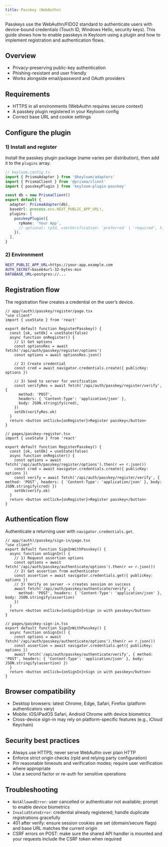 ```yaml
---
title: Passkey (WebAuthn)
---
```



Passkeys use the WebAuthn/FIDO2 standard to authenticate users with device-bound credentials (Touch ID, Windows Hello, security keys). This guide shows how to enable passkeys in Keyloom using a plugin and how to implement registration and authentication flows.

## Overview

- Privacy-preserving public-key authentication
- Phishing-resistant and user friendly
- Works alongside email/password and OAuth providers

## Requirements

- HTTPS in all environments (WebAuthn requires secure context)
- A passkey plugin registered in your Keyloom config
- Correct base URL and cookie settings

## Configure the plugin

<Steps>

### 1) Install and register

Install the passkey plugin package (name varies per distribution), then add it to the `plugins` array.

```ts
// keyloom.config.ts
import { PrismaAdapter } from '@keyloom/adapters'
import { PrismaClient } from '@prisma/client'
import { passkeyPlugin } from 'keyloom-plugin-passkey'

const db = new PrismaClient()
export default {
  adapter: PrismaAdapter(db),
  baseUrl: process.env.NEXT_PUBLIC_APP_URL!,
  plugins: [
    passkeyPlugin({
      rpName: 'Your App',
      // optional: rpId, userVerification: 'preferred' | 'required', timeout
    }),
  ],
}
```

### 2) Environment

```bash
NEXT_PUBLIC_APP_URL=https://your-app.example.com
AUTH_SECRET=base64url-32-bytes-min
DATABASE_URL=postgres://...
```

</Steps>

## Registration flow

The registration flow creates a credential on the user’s device.

<Tabs>
<Tab value="app-router" title="App Router">

```tsx
// app/(auth)/passkey/register/page.tsx
"use client"
import { useState } from 'react'

export default function RegisterPasskey() {
  const [ok, setOk] = useState(false)
  async function onRegister() {
    // 1) Get options
    const optionsRes = await fetch('/api/auth/passkey/register/options')
    const options = await optionsRes.json()

    // 2) Create credential
    const cred = await navigator.credentials.create({ publicKey: options })

    // 3) Send to server for verification
    const verifyRes = await fetch('/api/auth/passkey/register/verify', {
      method: 'POST',
      headers: { 'Content-Type': 'application/json' },
      body: JSON.stringify(cred),
    })
    setOk(verifyRes.ok)
  }
  return <button onClick={onRegister}>Register passkey</button>
}
```

</Tab>
<Tab value="pages-router" title="Pages Router">

```tsx
// pages/passkey-register.tsx
import { useState } from 'react'

export default function RegisterPasskey() {
  const [ok, setOk] = useState(false)
  async function onRegister() {
    const options = await fetch('/api/auth/passkey/register/options').then(r => r.json())
    const cred = await navigator.credentials.create({ publicKey: options })
    const verify = await fetch('/api/auth/passkey/register/verify', { method: 'POST', headers: { 'Content-Type': 'application/json' }, body: JSON.stringify(cred) })
    setOk(verify.ok)
  }
  return <button onClick={onRegister}>Register passkey</button>
}
```

</Tab>
</Tabs>

## Authentication flow

Authenticate a returning user with `navigator.credentials.get`.

<Tabs>
<Tab value="app-router-auth" title="App Router">

```tsx
// app/(auth)/passkey/sign-in/page.tsx
"use client"
export default function SignInWithPasskey() {
  async function onSignIn() {
    // 1) Request assertion options
    const options = await fetch('/api/auth/passkey/authenticate/options').then(r => r.json())
    // 2) Get assertion from authenticator
    const assertion = await navigator.credentials.get({ publicKey: options })
    // 3) Verify on server -> creates session on success
    await fetch('/api/auth/passkey/authenticate/verify', {
      method: 'POST', headers: { 'Content-Type': 'application/json' }, body: JSON.stringify(assertion)
    })
  }
  return <button onClick={onSignIn}>Sign in with passkey</button>
}
```

</Tab>
<Tab value="pages-router-auth" title="Pages Router">

```tsx
// pages/passkey-sign-in.tsx
export default function SignInWithPasskey() {
  async function onSignIn() {
    const options = await fetch('/api/auth/passkey/authenticate/options').then(r => r.json())
    const assertion = await navigator.credentials.get({ publicKey: options })
    await fetch('/api/auth/passkey/authenticate/verify', { method: 'POST', headers: { 'Content-Type': 'application/json' }, body: JSON.stringify(assertion) })
  }
  return <button onClick={onSignIn}>Sign in with passkey</button>
}
```

</Tab>
</Tabs>

## Browser compatibility

- Desktop browsers: latest Chrome, Edge, Safari, Firefox (platform authenticators vary)
- Mobile: iOS/iPadOS Safari, Android Chrome with device biometrics
- Cross-device sign-in may rely on platform-specific features (e.g., iCloud Keychain)

## Security best practices

- Always use HTTPS; never serve WebAuthn over plain HTTP
- Enforce strict origin checks (rpId and relying party configuration)
- Pin reasonable timeouts and verification modes; require user verification where appropriate
- Use a second factor or re-auth for sensitive operations

## Troubleshooting

- `NotAllowedError`: user cancelled or authenticator not available; prompt to enable device biometrics
- `InvalidStateError`: credential already registered; handle duplicate registrations gracefully
- 401 after verify: ensure session cookies are set (domain/secure flags) and base URL matches the current origin
- CSRF errors on POST: make sure the shared API handler is mounted and your requests include the CSRF token when required

